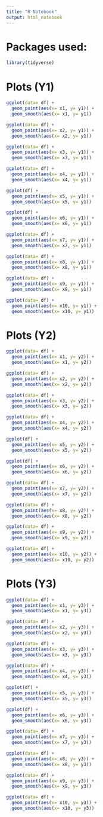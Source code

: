 ```yaml
---
title: "R Notebook"
output: html_notebook
---
```


# Packages used:
```r
library(tidyverse)
```

# Plots (Y1)
```r
ggplot(data= df) +
  geom_point(aes(x= x1, y= y1)) +
  geom_smooth(aes(x= x1, y= y1))

ggplot(data= df) +
  geom_point(aes(x= x2, y= y1)) +
  geom_smooth(aes(x= x2, y= y1))

ggplot(data= df) +
  geom_point(aes(x= x3, y= y1)) +
  geom_smooth(aes(x= x3, y= y1))

ggplot(data= df) +
  geom_point(aes(x= x4, y= y1)) +
  geom_smooth(aes(x= x4, y= y1)) 

ggplot(df) +
  geom_point(aes(x= x5, y= y1)) +
  geom_smooth(aes(x= x5, y= y1)) 

ggplot(df) +
  geom_point(aes(x= x6, y= y1)) +
  geom_smooth(aes(x= x6, y= y1))

ggplot(data= df) +
  geom_point(aes(x= x7, y= y1)) +
  geom_smooth(aes(x= x7, y= y1))

ggplot(data= df) +
  geom_point(aes(x= x8, y= y1)) +
  geom_smooth(aes(x= x8, y= y1))

ggplot(data= df) +
  geom_point(aes(x= x9, y= y1)) +
  geom_smooth(aes(x= x9, y= y1))

ggplot(data= df) +
  geom_point(aes(x= x10, y= y1)) +
  geom_smooth(aes(x= x10, y= y1))
```

# Plots (Y2)
```r
ggplot(data= df) +
  geom_point(aes(x= x1, y= y2)) +
  geom_smooth(aes(x= x1, y= y2))

ggplot(data= df) +
  geom_point(aes(x= x2, y= y2)) +
  geom_smooth(aes(x= x2, y= y2))

ggplot(data= df) +
  geom_point(aes(x= x3, y= y2)) +
  geom_smooth(aes(x= x3, y= y2))

ggplot(data= df) +
  geom_point(aes(x= x4, y= y2)) +
  geom_smooth(aes(x= x4, y= y2)) 

ggplot(df) +
  geom_point(aes(x= x5, y= y2)) +
  geom_smooth(aes(x= x5, y= y2)) 

ggplot(df) +
  geom_point(aes(x= x6, y= y2)) +
  geom_smooth(aes(x= x6, y= y2))

ggplot(data= df) +
  geom_point(aes(x= x7, y= y2)) +
  geom_smooth(aes(x= x7, y= y2))

ggplot(data= df) +
  geom_point(aes(x= x8, y= y2)) +
  geom_smooth(aes(x= x8, y= y2))

ggplot(data= df) +
  geom_point(aes(x= x9, y= y2)) +
  geom_smooth(aes(x= x9, y= y2))

ggplot(data= df) +
  geom_point(aes(x= x10, y= y2)) +
  geom_smooth(aes(x= x10, y= y2))
```

# Plots (Y3)
```r
ggplot(data= df) +
  geom_point(aes(x= x1, y= y3)) +
  geom_smooth(aes(x= x1, y= y3))

ggplot(data= df) +
  geom_point(aes(x= x2, y= y3)) +
  geom_smooth(aes(x= x2, y= y3))

ggplot(data= df) +
  geom_point(aes(x= x3, y= y3)) +
  geom_smooth(aes(x= x3, y= y3))

ggplot(data= df) +
  geom_point(aes(x= x4, y= y3)) +
  geom_smooth(aes(x= x4, y= y3)) 

ggplot(df) +
  geom_point(aes(x= x5, y= y3)) +
  geom_smooth(aes(x= x5, y= y3)) 

ggplot(df) +
  geom_point(aes(x= x6, y= y3)) +
  geom_smooth(aes(x= x6, y= y3))

ggplot(data= df) +
  geom_point(aes(x= x7, y= y3)) +
  geom_smooth(aes(x= x7, y= y3))

ggplot(data= df) +
  geom_point(aes(x= x8, y= y3)) +
  geom_smooth(aes(x= x8, y= y3))

ggplot(data= df) +
  geom_point(aes(x= x9, y= y3)) +
  geom_smooth(aes(x= x9, y= y3))

ggplot(data= df) +
  geom_point(aes(x= x10, y= y3)) +
  geom_smooth(aes(x= x10, y= y3))
```

